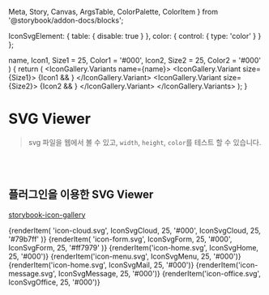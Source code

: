   Meta,
  Story,
  Canvas,
  ArgsTable,
  ColorPalette,
  ColorItem
} from '@storybook/addon-docs/blocks';

  IconSvgElement: {
    table: { disable: true }
  },
  color: { control: { type: 'color' } }
};

  name,
  Icon1,
  Size1 = 25,
  Color1 = '#000',
  Icon2,
  Size2 = 25,
  Color2 = '#000'
) {
  return (
    <IconGallery.Variants name={name}>
      <IconGallery.Variant size={Size1}>
        {Icon1 && <Icon1 color={Color1} />}
      </IconGallery.Variant>
      <IconGallery.Variant size={Size2}>
        {Icon2 && <Icon2 color={Color2} />}
      </IconGallery.Variant>
    </IconGallery.Variants>
  );
}

<Meta title='Icons/svg/plugin' component={Icon} argTypes={IconArgsType} />

# SVG Viewer

> svg 파일을 웹에서 볼 수 있고, `width`, `height`, `color`를 테스트 할 수 있습니다.

<br />
<br />


## 플러그인을 이용한 SVG Viewer

[storybook-icon-gallery](https://storybook-icon-gallery.netlify.com/)

<Canvas>
  <Story name='all' parameters={{ options: { showPanel: false } }}>
    <IconGallery>
      {renderItem(
        'icon-cloud.svg',
        IconSvgCloud,
        25,
        '#000',
        IconSvgCloud,
        25,
        '#79b7ff'
      )}
      {renderItem(
        'icon-form.svg',
        IconSvgForm,
        25,
        '#000',
        IconSvgForm,
        25,
        '#ff7979'
      )}
      {renderItem('icon-home.svg', IconSvgHome, 25, '#000')}
      {renderItem('icon-menu.svg', IconSvgMenu, 25, '#000')}
      {renderItem('icon-home.svg', IconSvgMail, 25, '#000')}
      {renderItem('icon-message.svg', IconSvgMessage, 25, '#000')}
      {renderItem('icon-office.svg', IconSvgOffice, 25, '#000')}
    </IconGallery>
  </Story>
</Canvas>
